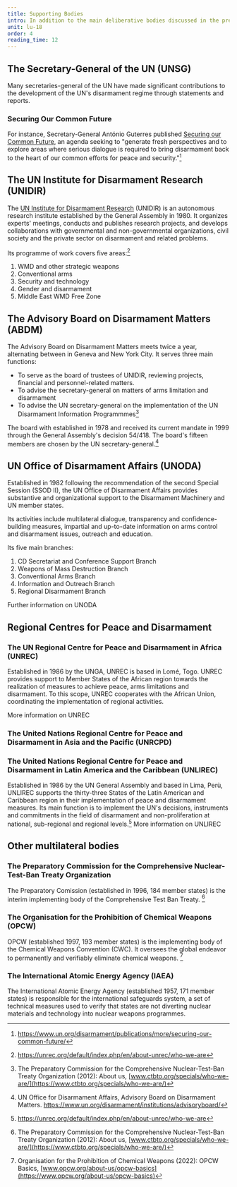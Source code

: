 ```yaml
---
title: Supporting Bodies
intro: In addition to the main deliberative bodies discussed in the previous section, the UN Disarmament Machinery contains a number of specialised and regional institutions.
unit: lu-18
order: 4
reading_time: 12
---
```


## The Secretary-General of the UN (UNSG)

Many secretaries-general of the UN have made significant contributions to the development of the UN's disarmament regime through statements and reports.

### Securing Our Common Future

For instance, Secretary-General António Guterres published [Securing our Common Future](https://www.un.org/disarmament/publications/more/securing-our-common-future/), an agenda seeking to "generate fresh perspectives and to explore areas where serious dialogue is required to bring disarmament back to the heart of our common efforts for peace and security."[^1]

## The UN Institute for Disarmament Research (UNIDIR)

The [UN Institute for Disarmament Research](https://www.unidir.org/) (UNIDIR) is an autonomous research institute established by the General Assembly in 1980. It organizes experts' meetings, conducts and publishes research projects, and develops collaborations with governmental and non-governmental organizations, civil society and the private sector on disarmament and related problems.

Its programme of work covers five areas:[^2]

1. WMD and other strategic weapons
2. Conventional arms
3. Security and technology
4. Gender and disarmament
5. Middle East WMD Free Zone

## The Advisory Board on Disarmament Matters (ABDM)

<Figure
  src="advisory-committee.jpg"
  alt=""
  size="medium"
  caption="The members of the Advisory Board on Disarmament. Geneva, January 2020."
  credit="United Nations Office for Disarmament Affairs"
></Figure>

The Advisory Board on Disarmament Matters meets twice a year, alternating between in Geneva and New York City. It serves three main functions:

- To serve as the board of trustees of UNIDIR, reviewing projects, financial and personnel-related matters.
- To advise the secretary-general on matters of arms limitation and disarmament
- To advise the UN secretary-general on the implementation of the UN Disarmament Information Programmmes[^3]

The board with established in 1978 and received its current mandate in 1999 through the General Assembly's decision 54/418. The board's fifteen members are chosen by the UN secretary-general.[^4]

## UN Office of Disarmament Affairs (UNODA)

Established in 1982 following the recommendation of the second Special Session (SSOD II), the UN Office of Disarmament Affairs provides substantive and organizational support to the Disarmament Machinery and UN member states.

Its activities include multilateral dialogue, transparency and confidence-building measures, impartial and up-to-date information on arms control and disarmament issues, outreach and education.

Its five main branches:

1. CD Secretariat and Conference Support Branch
2. Weapons of Mass Destruction Branch
3. Conventional Arms Branch
4. Information and Outreach Branch
5. Regional Disarmament Branch

Further information on UNODA

## Regional Centres for Peace and Disarmament

### The UN Regional Centre for Peace and Disarmament in Africa (UNREC)

Established in 1986 by the UNGA, UNREC is based in Lomé, Togo. UNREC provides support to Member States of the African region towards the realization of measures to achieve peace, arms limitations and disarmament. To this scope, UNREC cooperates with the African Union, coordinating the implementation of regional activities.

More information on UNREC

### The United Nations Regional Centre for Peace and Disarmament in Asia and the Pacific (UNRCPD)

### The United Nations Regional Centre for Peace and Disarmament in Latin America and the Caribbean (UNLIREC)

Established in 1986 by the UN General Assembly and based in Lima, Perù, UNLIREC supports the thirty-three States of the Latin American and Caribbean region in their implementation of peace and disarmament measures. Its main function is to implement the UN's decisions, instruments and commitments in the field of disarmament and non-proliferation at national, sub-regional and regional levels.[^2] More information on UNLIREC

## Other multilateral bodies

### The Preparatory Commission for the Comprehensive Nuclear-Test-Ban Treaty Organization

The Preparatory Comission (established in 1996, 184 member states) is the interim implementing body of the Comprehensive Test Ban Treaty. [^3]

### The Organisation for the Prohibition of Chemical Weapons (OPCW)


OPCW (established 1997, 193 member states) is the implementing body of the Chemical Weapons Convention (CWC). It oversees the global endeavor to permanently and verifiably eliminate chemical weapons. [^5]

### The International Atomic Energy Agency (IAEA)


The International Atomic Energy Agency (established 1957, 171 member states) is responsible for the international safeguards system, a set of technical measures used to verify that states are not diverting nuclear materials and technology into nuclear weapons programmes.

[^1]: https://www.un.org/disarmament/publications/more/securing-our-common-future/
[^1]: https://www.un.org/disarmament/institutions/advisoryboard/
[^2]: https://unrec.org/default/index.php/en/about-unrec/who-we-are
[^3]: The Preparatory Commission for the Comprehensive Nuclear-Test-Ban Treaty Organization (2012): About us, [www.ctbto.org/specials/who-we-are/](https://www.ctbto.org/specials/who-we-are/)
[^4]: UN Office for Disarmament Affairs, Advisory Board on Disarmament Matters. https://www.un.org/disarmament/institutions/advisoryboard/
[^5]: Organisation for the Prohibition of Chemical Weapons (2022): OPCW Basics, [www.opcw.org/about-us/opcw-basics](https://www.opcw.org/about-us/opcw-basics)
